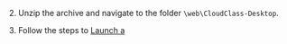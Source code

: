 <PlatformWrapper platform="electron">

2. Unzip the archive and navigate to the folder `\web\CloudClass-Desktop`.

3. Follow the steps to [Launch a <Vg k="FC" />](./get-started/#implement-a-flexible-classroom)

</PlatformWrapper>